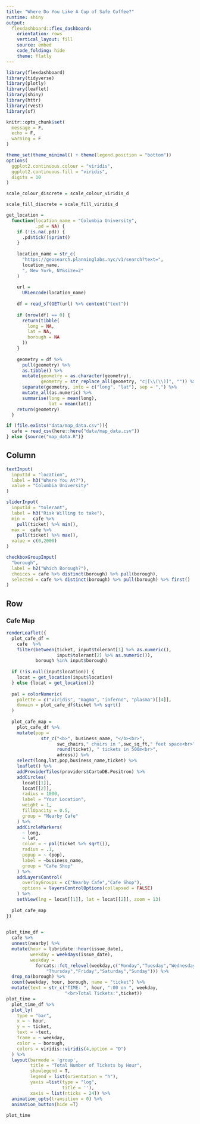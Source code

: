 ```yaml
---
title: "Where Do You Like A Cup of Safe Coffee?"
runtime: shiny
output: 
  flexdashboard::flex_dashboard:
    orientation: rows
    vertical_layout: fill
    source: embed
    code_folding: hide
    theme: flatly
---
```


```r
library(flexdashboard)
library(tidyverse)
library(plotly)
library(leaflet)
library(shiny)
library(httr)
library(rvest)
library(sf)

knitr::opts_chunk$set(
  message = F,
  echo = F,
  warning = F
)

theme_set(theme_minimal() + theme(legend.position = "bottom"))
options(
  ggplot2.continuous.colour = "viridis",
  ggplot2.continuous.fill = "viridis",
  digits = 10
)

scale_colour_discrete = scale_colour_viridis_d

scale_fill_discrete = scale_fill_viridis_d

get_location =
  function(location_name = "Columbia University",
           .pd = NA) {
    if (!is.na(.pd)) {
      .pd$tick()$print()
    }
    
    location_name = str_c(
      "https://geosearch.planninglabs.nyc/v1/search?text=",
      location_name,
      ", New York, NY&size=2"
    )
    
    url =
      URLencode(location_name)
    
    df = read_sf(GET(url) %>% content("text"))
    
    if (nrow(df) == 0) {
      return(tibble(
        long = NA,
        lat = NA,
        borough = NA
      ))
    }
    
    geometry = df %>%
      pull(geometry) %>%
      as.tibble() %>%
      mutate(geometry = as.character(geometry),
             geometry = str_replace_all(geometry, "c|[\\(\\)]", "")) %>%
      separate(geometry, into = c("long", "lat"), sep = ",") %>%
      mutate_all(as.numeric) %>%
      summarise(long = mean(long),
                lat = mean(lat))
    return(geometry)
  }
```

```r
if (file.exists("data/map_data.csv")){
  cafe = read_csv(here::here("data/map_data.csv"))
} else {source("map_data.R")}
```

Column {.sidebar}
-----------------------------------------------------------------------

```r
textInput(
  inputId = "location",
  label = h3("Where You At?"),
  value = "Columbia University"
)

sliderInput(
  inputId = "tolerant",
  label = h3("Risk Willing to take"),
  min =   cafe %>%
    pull(ticket) %>% min(),
  max =  cafe %>%
    pull(ticket) %>% max(),
  value = c(0,2000)
)

checkboxGroupInput(
  "borough",
  label = h2("Which Borough?"),
  choices = cafe %>% distinct(borough) %>% pull(borough),
  selected = cafe %>% distinct(borough) %>% pull(borough) %>% first()
)

```



Row {data-width=1000}
-----------------------------------------------------------------------

### Cafe Map

```r
renderLeaflet({
  plot_cafe_df =
    cafe  %>%
    filter(between(ticket, input$tolerant[1] %>% as.numeric(),
                   input$tolerant[2] %>% as.numeric()),
           borough %in% input$borough)
  
  if (!is.null(input$location)) {
    locat = get_location(input$location)
  } else {locat = get_location()}
  
  pal = colorNumeric(
    palette = c("viridis", "magma", "inferno", "plasma")[[4]],
    domain = plot_cafe_df$ticket %>% sqrt()
  )
  
  plot_cafe_map =
    plot_cafe_df %>%
    mutate(pop =
             str_c("<b>", business_name, "</b><br>",
                   swc_chairs," chairs in ",swc_sq_ft," feet space<br>",
                   round(ticket), " tickets in 500m<br>",
                   adress)) %>%
    select(long,lat,pop,business_name,ticket) %>% 
    leaflet() %>%
    addProviderTiles(providers$CartoDB.Positron) %>%
    addCircles(
      locat[[1]],
      locat[[2]],
      radius = 1000,
      label = "Your Location",
      weight = 1,
      fillOpacity = 0.5,
      group = "Nearby Cafe"
    ) %>% 
    addCircleMarkers(
      ~ long,
      ~ lat,
      color = ~ pal(ticket %>% sqrt()),
      radius = .1,
      popup = ~ (pop),
      label = ~business_name,
      group = "Cafe Shop"
    ) %>% 
    addLayersControl(
      overlayGroups = c("Nearby Cafe","Cafe Shop"),
      options = layersControlOptions(collapsed = FALSE)
    ) %>% 
    setView(lng = locat[[1]], lat = locat[[2]], zoom = 13)
  
  plot_cafe_map
})
  
```


```r
plot_time_df =
  cafe %>% 
  unnest(nearby) %>% 
  mutate(hour = lubridate::hour(issue_date),
         weekday = weekdays(issue_date),
         weekday = 
           forcats::fct_relevel(weekday,c("Monday","Tuesday","Wednesday",
               "Thursday","Friday","Saturday","Sunday"))) %>% 
  drop_na(borough) %>%
  count(weekday, hour, borough, name = "ticket") %>%
  mutate(text = str_c("TIME: ", hour, ":00 on ", weekday, 
                      "<br>Total Tickets:",ticket))
plot_time =
  plot_time_df %>% 
  plot_ly(
    type = "bar",
    x = ~ hour,
    y = ~ ticket,
    text = ~text,
    frame = ~ weekday,
    color = ~ borough,
    colors = viridis::viridis(4,option = "D")
  ) %>%
  layout(barmode = 'group',
         title = "Total Number of Tickets by Hour",
         showlegend = T,
         legend = list(orientation = "h"),
         yaxis =list(type = "log",
                     title = ''),
         xaxis = list(nticks = 24)) %>%
  animation_opts(transition = 0) %>% 
  animation_button(hide =T)
 
plot_time
```

